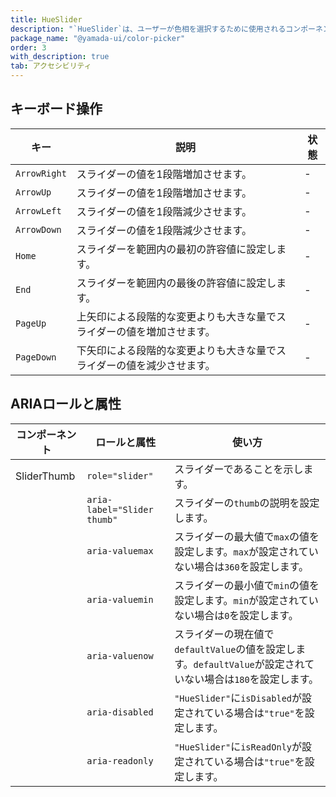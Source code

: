 ```yaml
---
title: HueSlider
description: "`HueSlider`は、ユーザーが色相を選択するために使用されるコンポーネントです。"
package_name: "@yamada-ui/color-picker"
order: 3
with_description: true
tab: アクセシビリティ
---
```


## キーボード操作

| キー         | 説明                                                                   | 状態 |
| ------------ | ---------------------------------------------------------------------- | ---- |
| `ArrowRight` | スライダーの値を1段階増加させます。                                    | -    |
| `ArrowUp`    | スライダーの値を1段階増加させます。                                    | -    |
| `ArrowLeft`  | スライダーの値を1段階減少させます。                                    | -    |
| `ArrowDown`  | スライダーの値を1段階減少させます。                                    | -    |
| `Home`       | スライダーを範囲内の最初の許容値に設定します。                         | -    |
| `End`        | スライダーを範囲内の最後の許容値に設定します。                         | -    |
| `PageUp`     | 上矢印による段階的な変更よりも大きな量でスライダーの値を増加させます。 | -    |
| `PageDown`   | 下矢印による段階的な変更よりも大きな量でスライダーの値を減少させます。 | -    |

## ARIAロールと属性

| コンポーネント | ロールと属性                | 使い方                                                                                                        |
| -------------- | --------------------------- | ------------------------------------------------------------------------------------------------------------- |
| SliderThumb    | `role="slider"`             | スライダーであることを示します。                                                                              |
|                | `aria-label="Slider thumb"` | スライダーの`thumb`の説明を設定します。                                                                       |
|                | `aria-valuemax`             | スライダーの最大値で`max`の値を設定します。`max`が設定されていない場合は`360`を設定します。                   |
|                | `aria-valuemin`             | スライダーの最小値で`min`の値を設定します。`min`が設定されていない場合は`0`を設定します。                     |
|                | `aria-valuenow`             | スライダーの現在値で`defaultValue`の値を設定します。`defaultValue`が設定されていない場合は`180`を設定します。 |
|                | `aria-disabled`             | `"HueSlider"`に`isDisabled`が設定されている場合は`"true"`を設定します。                                       |
|                | `aria-readonly`             | `"HueSlider"`に`isReadOnly`が設定されている場合は`"true"`を設定します。                                       |
